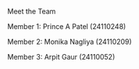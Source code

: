 Meet the Team

Member 1: Prince A Patel (24110248)

Member 2: Monika Nagliya (24110209)

Member 3: Arpit Gaur (24110052)
